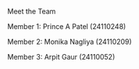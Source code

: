 Meet the Team

Member 1: Prince A Patel (24110248)

Member 2: Monika Nagliya (24110209)

Member 3: Arpit Gaur (24110052)
